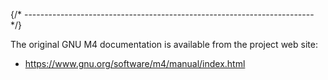 
{/* ------------------------------------------------------------------------ */}

The original GNU M4 documentation is available from the
project web site:

- https://www.gnu.org/software/m4/manual/index.html
